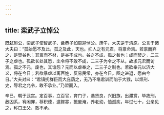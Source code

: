 ```yaml
---
---
---
```

title: 栾武子立悼公
---


既弑厉公，栾武子使智武子、彘恭子如周迎悼公。庚午，大夫逆于清原。公言于诸大夫曰：“孤始愿不及此，孤之及此，天也。抑人之有元君，将禀命焉。若禀而弃之，是焚谷也；其禀而不材，是谷不成也。谷之不成，孤之咎也；成而焚之，二三子之虐也。孤欲长处其愿，出令将不敢不成，二三子为令之不从，故求元君而访焉。孤之不元，废也，其谁怨？元而以虐奉之，二三子之制也。若欲奉元以济大义，将在今日；若欲暴虐以离百姓，反易民常，亦在今日。图之进退，愿由今日。”大夫对曰：“君镇抚群臣而大庇荫之，无乃不堪君训而陷于大戮，以烦刑、史，辱君之允令，敢不承业。”乃盟而入。

辛巳，朝于武宫。定百事，立百官，育门子，选贤良，兴旧族，出滞赏，毕故刑，赦囚系，宥闲罪，荐积德，逮鳏寡，振废淹，养老幼，恤孤疾，年过七十，公亲见之，称曰王父，敢不承。

